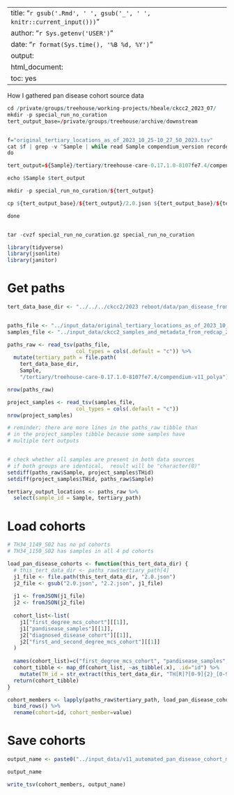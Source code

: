 
---
title: "`r gsub('.Rmd', ' ', gsub('_', ' ', knitr::current_input()))`"
author: "`r Sys.getenv('USER')`"
date: "`r format(Sys.time(), '%B %d, %Y')`"
output:
  html_document:
    toc: yes
---
  



How I gathered pan disease cohort source data

```r


cd /private/groups/treehouse/working-projects/hbeale/ckcc2_2023_07/
mkdir -p special_run_no_curation
tert_output_base=/private/groups/treehouse/archive/downstream


f="original_tertiary_locations_as_of_2023_10_25-10_27_50_2023.tsv"
cat $f | grep -v ^Sample | while read Sample compendium_version recorded_protocol_version; 
do 

tert_output=${Sample}/tertiary/treehouse-care-0.17.1.0-8107fe7.4/compendium-v11_polya

echo $Sample $tert_output

mkdir -p special_run_no_curation/${tert_output}

cp ${tert_output_base}/${tert_output}/2.0.json ${tert_output_base}/${tert_output}/2.2.json ${tert_output_base}/${tert_output}/4.0.json  special_run_no_curation/${tert_output}

done


tar -cvzf special_run_no_curation.gz special_run_no_curation


```

```r

library(tidyverse)
library(jsonlite)
library(janitor)

```

# Get paths
```r
tert_data_base_dir <- "../../../ckcc2/2023 reboot/data/pan_disease_from_special_run_no_curation"


paths_file <- "../input_data/original_tertiary_locations_as_of_2023_10_25-10_27_50_2023.tsv"
samples_file <- "../input_data/ckcc2_samples_and_metadata_from_redcap_2023.10.24_13.26.34.tsv"

paths_raw <- read_tsv(paths_file,
                      col_types = cols(.default = "c")) %>%
  mutate(tertiary_path = file.path(
    tert_data_base_dir,
    Sample,
    "/tertiary/treehouse-care-0.17.1.0-8107fe7.4/compendium-v11_polya"))

nrow(paths_raw)

project_samples <- read_tsv(samples_file,
                      col_types = cols(.default = "c"))
nrow(project_samples)

# reminder; there are more lines in the paths_raw tibble than
# in the project_samples tibble because some samples have
# multiple tert outputs


# check whether all samples are present in both data sources
# if both groups are identical,  result will be "character(0)"
setdiff(paths_raw$Sample, project_samples$THid)
setdiff(project_samples$THid, paths_raw$Sample)

tertiary_output_locations <- paths_raw %>%
  select(sample_id = Sample, tertiary_path)
```


# Load cohorts
```r

# TH34_1149_S02 has no pd cohorts
# TH34_1150_S02 has samples in all 4 pd cohorts 

load_pan_disease_cohorts <- function(this_tert_data_dir) {
  # this_tert_data_dir <- paths_raw$tertiary_path[4]
  j1_file <- file.path(this_tert_data_dir, "2.0.json")
  j2_file <- gsub("2.0.json", "2.2.json", j1_file)
  
  j1 <- fromJSON(j1_file)
  j2 <- fromJSON(j2_file)
  
  cohort_list<-list(
    j1["first_degree_mcs_cohort"][[1]],
    j1["pandisease_samples"][[1]],
    j2["diagnosed_disease_cohort"][[1]],
    j2["first_and_second_degree_mcs_cohort"][[1]]
  )
  
  names(cohort_list)=c("first_degree_mcs_cohort", "pandisease_samples", "diagnosed_disease_cohort", "first_and_second_degree_mcs_cohort")
  cohort_tibble <- map_df(cohort_list, ~as_tibble(.x), .id="id") %>%
    mutate(TH_id = str_extract(this_tert_data_dir, "TH[R]?[0-9]{2}_[0-9]{4}_S[0-9]{2}"))
  return(cohort_tibble)
}

cohort_members <- lapply(paths_raw$tertiary_path, load_pan_disease_cohorts) %>%
  bind_rows() %>% 
  rename(cohort=id, cohort_member=value)
```

# Save cohorts
```r


output_name <- paste0("../input_data/v11_automated_pan_disease_cohort_members_", format(Sys.time(), "%Y_%m_%d-%H_%M_%S_%Y"), ".tsv")

output_name

write_tsv(cohort_members, output_name)

```
